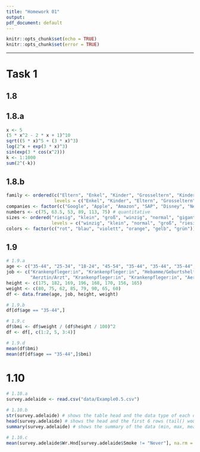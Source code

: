 ```yaml
---
title: "Homework 01"
output:
pdf_document: default
---
```


```r
knitr::opts_chunk$set(echo = TRUE)
knitr::opts_chunk$set(error = TRUE)
```

\let\OldRule\rule
\renewcommand{\rule}[2]{\OldRule{\linewidth}{#2}}

----------

# Task 1

## 1.8

## 1.8.a
```r
x <- 5
(5 * x^2 - 2 * x + 1)^10
sqrt((5 * x)^5 + (3 * x)^3)
log(2^x + exp(3 * x)^3)
sin(exp(3 * cos(x^2)))
k <- 1:1000
sum(2^(-k))
```

## 1.8.b
```r
family <- ordered(c("Eltern", "Enkel", "Kinder", "Grosseltern", "Kinder", "Enkel"),
                  levels = c("Enkel", "Kinder", "Eltern", "Grosseltern")) # ordinal
companies <- factor(c("Google", "Apple", "Amazon", "SAP", "Disney", "Netflix")) # nominal
numbers <- c(75, 63.5, 53, 89, 113, 75) # quantitative
sizes <- ordered("riesig", "klein", "groß", "winzig", "normal", "gigantisch",
                 levels = c("winzig", "klein", "normal", "groß", "riesig", "gigantisch")) # ordinal
colors <- factor(c("rot", "blau", "violett", "orange", "gelb", "grün")) # nominal
```

## 1.9
```r
# 1.9.a
age <- c("35-44", "25-34", "18-24", "45-54", "35-44", "35-44", "35-44", "25-34")
job <- c("Krankenpfleger:in", "Krankenpfleger:in", "Hebamme/Geburtshelfer", "Aerztin/Arzt",
         "Aerztin/Arzt", "Krankenpfleger:in", "Krankenpfleger:in", "Aerztin/Arzt")
height <- c(175, 182, 169, 196, 168, 170, 156, 165)
weight <- c(80, 75, 62, 85, 79, 90, 65, 60)
df <- data.frame(age, job, height, weight)

# 1.9.b
df[df$age == "35-44",]

# 1.9.c
df$bmi <- df$weight / (df$height / 100)^2
df <- df[, c(1:2, 5, 3:4)]

# 1.9.d
mean(df$bmi)
mean(df[df$age == "35-44",]$bmi)
```

# 1.10
```r
# 1.10.a
survey.adelaide <- read.csv("data/Example0.5.csv")

# 1.10.b
str(survey.adelaide) # shows the table head and the data type of each column
head(survey.adelaide) # shows the head and the first 6 rows (tail() would show the last 6)
summary(survey.adelaide) # shows the summary of the data (min, max, mean, median, etc.)

# 1.10.c
mean(survey.adelaide$Wr.Hnd[survey.adelaide$Smoke != "Never"], na.rm = TRUE)
```
